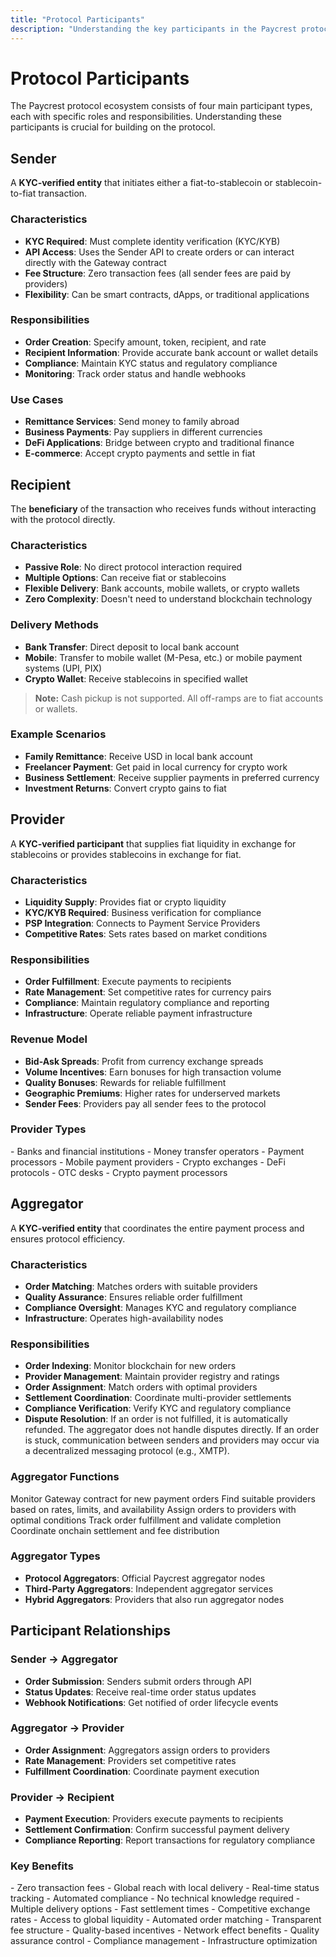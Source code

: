 ```yaml
---
title: "Protocol Participants"
description: "Understanding the key participants in the Paycrest protocol ecosystem"
---
```


# Protocol Participants

The Paycrest protocol ecosystem consists of four main participant types, each with specific roles and responsibilities. Understanding these participants is crucial for building on the protocol.

## Sender

A **KYC-verified entity** that initiates either a fiat-to-stablecoin or stablecoin-to-fiat transaction.

### Characteristics

- **KYC Required**: Must complete identity verification (KYC/KYB)
- **API Access**: Uses the Sender API to create orders or can interact directly with the Gateway contract
- **Fee Structure**: Zero transaction fees (all sender fees are paid by providers)
- **Flexibility**: Can be smart contracts, dApps, or traditional applications

### Responsibilities

- **Order Creation**: Specify amount, token, recipient, and rate
- **Recipient Information**: Provide accurate bank account or wallet details
- **Compliance**: Maintain KYC status and regulatory compliance
- **Monitoring**: Track order status and handle webhooks

### Use Cases

- **Remittance Services**: Send money to family abroad
- **Business Payments**: Pay suppliers in different currencies
- **DeFi Applications**: Bridge between crypto and traditional finance
- **E-commerce**: Accept crypto payments and settle in fiat

## Recipient

The **beneficiary** of the transaction who receives funds without interacting with the protocol directly.

### Characteristics

- **Passive Role**: No direct protocol interaction required
- **Multiple Options**: Can receive fiat or stablecoins
- **Flexible Delivery**: Bank accounts, mobile wallets, or crypto wallets
- **Zero Complexity**: Doesn't need to understand blockchain technology

### Delivery Methods

- **Bank Transfer**: Direct deposit to local bank account
- **Mobile**: Transfer to mobile wallet (M-Pesa, etc.) or mobile payment systems (UPI, PIX)
- **Crypto Wallet**: Receive stablecoins in specified wallet

> **Note:** Cash pickup is not supported. All off-ramps are to fiat accounts or wallets.

### Example Scenarios

- **Family Remittance**: Receive USD in local bank account
- **Freelancer Payment**: Get paid in local currency for crypto work
- **Business Settlement**: Receive supplier payments in preferred currency
- **Investment Returns**: Convert crypto gains to fiat

## Provider

A **KYC-verified participant** that supplies fiat liquidity in exchange for stablecoins or provides stablecoins in exchange for fiat.

### Characteristics

- **Liquidity Supply**: Provides fiat or crypto liquidity
- **KYC/KYB Required**: Business verification for compliance
- **PSP Integration**: Connects to Payment Service Providers
- **Competitive Rates**: Sets rates based on market conditions

### Responsibilities

- **Order Fulfillment**: Execute payments to recipients
- **Rate Management**: Set competitive rates for currency pairs
- **Compliance**: Maintain regulatory compliance and reporting
- **Infrastructure**: Operate reliable payment infrastructure

### Revenue Model

- **Bid-Ask Spreads**: Profit from currency exchange spreads
- **Volume Incentives**: Earn bonuses for high transaction volume
- **Quality Bonuses**: Rewards for reliable fulfillment
- **Geographic Premiums**: Higher rates for underserved markets
- **Sender Fees**: Providers pay all sender fees to the protocol

### Provider Types

<CardGroup cols={2}>
  <Card title="Traditional PSPs">
    - Banks and financial institutions
    - Money transfer operators
    - Payment processors
    - Mobile payment providers
  </Card>
  <Card title="Crypto-Native Providers">
    - Crypto exchanges
    - DeFi protocols
    - OTC desks
    - Crypto payment processors
  </Card>
</CardGroup>

## Aggregator

A **KYC-verified entity** that coordinates the entire payment process and ensures protocol efficiency.

### Characteristics

- **Order Matching**: Matches orders with suitable providers
- **Quality Assurance**: Ensures reliable order fulfillment
- **Compliance Oversight**: Manages KYC and regulatory compliance
- **Infrastructure**: Operates high-availability nodes

### Responsibilities

- **Order Indexing**: Monitor blockchain for new orders
- **Provider Management**: Maintain provider registry and ratings
- **Order Assignment**: Match orders with optimal providers
- **Settlement Coordination**: Coordinate multi-provider settlements
- **Compliance Verification**: Verify KYC and regulatory compliance
- **Dispute Resolution**: If an order is not fulfilled, it is automatically refunded. The aggregator does not handle disputes directly. If an order is stuck, communication between senders and providers may occur via a decentralized messaging protocol (e.g., XMTP).

### Aggregator Functions

<Steps>
  <Step title="Order Detection">
    Monitor Gateway contract for new payment orders
  </Step>
  <Step title="Provider Matching">
    Find suitable providers based on rates, limits, and availability
  </Step>
  <Step title="Order Assignment">
    Assign orders to providers with optimal conditions
  </Step>
  <Step title="Fulfillment Monitoring">
    Track order fulfillment and validate completion
  </Step>
  <Step title="Settlement Coordination">
    Coordinate onchain settlement and fee distribution
  </Step>
</Steps>

### Aggregator Types

- **Protocol Aggregators**: Official Paycrest aggregator nodes
- **Third-Party Aggregators**: Independent aggregator services
- **Hybrid Aggregators**: Providers that also run aggregator nodes

## Participant Relationships

### Sender → Aggregator

- **Order Submission**: Senders submit orders through API
- **Status Updates**: Receive real-time order status updates
- **Webhook Notifications**: Get notified of order lifecycle events

### Aggregator → Provider

- **Order Assignment**: Aggregators assign orders to providers
- **Rate Management**: Providers set competitive rates
- **Fulfillment Coordination**: Coordinate payment execution

### Provider → Recipient

- **Payment Execution**: Providers execute payments to recipients
- **Settlement Confirmation**: Confirm successful payment delivery
- **Compliance Reporting**: Report transactions for regulatory compliance

### Key Benefits

<CardGroup cols={2}>
  <Card title="For Senders">
    - Zero transaction fees
    - Global reach with local delivery
    - Real-time status tracking
    - Automated compliance
  </Card>
  <Card title="For Recipients">
    - No technical knowledge required
    - Multiple delivery options
    - Fast settlement times
    - Competitive exchange rates
  </Card>
  <Card title="For Providers">
    - Access to global liquidity
    - Automated order matching
    - Transparent fee structure
    - Quality-based incentives
  </Card>
  <Card title="For Aggregators">
    - Network effect benefits
    - Quality assurance control
    - Compliance management
    - Infrastructure optimization
  </Card>
</CardGroup> 